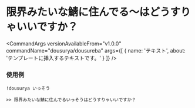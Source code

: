 
# 限界みたいな鯖に住んでる〜はどうすりゃいいですか？

<CommandArgs
  versionAvailableFrom="v1.0.0"
  commandName="dousurya/dousureba"
  args={[
    {
      name: 'テキスト',
      about: 'テンプレートに挿入するテキストです。'
    }
  ]}
/>

### 使用例

`!dousurya いっそう`

```
>> 限界みたいな鯖に住んでるいっそうはどうすりゃいいですか？
```
